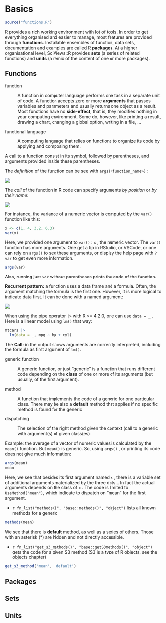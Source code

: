 # Basics

```r
source("functions.R")
```

R provides a rich working environment with lot of tools. In order to get everything organised and easier to manage, most features are provided through **functions**. Installable ensembles of function, data sets, documentation and examples are called R **packages**. At a higher organisational level, SciViews::R provides **sets** (a series of related functions) and **units** (a remix of the content of one or more packages).

## Functions

function

:   A function in computer language performs one task in a separate unit of code. A function accepts zero or more **arguments** that passes variables and parameters and usually returns one object as a result. Most functions have no **side-effect**, that is, they modifies nothing in your computing environment. Some do, however, like printing a result, drawing a chart, changing a global option, writing in a file, ...

functional language

:   A computing language that relies on functions to organize its code by applying and composing them.

A call to a function consist in its symbol, followed by parentheses, and arguments provided inside these parentheses.

The *definition* of the function can be see with `args(<function_name>)` :

![](figures/functions_arguments1_drawio){fig-align="left"}

The *call* of the function in R code can specify arguments *by position* or *by their name*:

![](figures/functions_arguments2_drawio)

For instance, the variance of a numeric vector is computed by the `var()` function like this:

```r
x <- c(1, 4, 3.2, 6.3)
var(x)
```

Here, we provided one argument to `var()` : `x` , the numeric vector. The `var()` function has more arguments. One get a tip in RStudio, or VSCode, or one can rely on `args()` to see these arguments, or display the help page with `?var` to get even more information.

```r
args(var)
```

Also, running just `var` without parentheses prints the code of the function.

**Recurrent pattern:** a function uses a data frame and a formula. Often, the argument matching the formula is the first one. However, it is more logical to indicate data first. It can be done with a named argument:

![](figures/functions_data_formula_drawio)

When using the pipe operator `|>` with R \>= 4.2.0, one can use `data = _` . Here is a linear model using `lm()` that way:

```r
mtcars |>
  lm(data = _, mpg ~ hp + cyl)
```

The **Call:** in the output shows arguments are correctly interpreted, including the formula as first argument of `lm()`.

generic function

:   A generic function, or just "generic" is a function that runs different code depending on the **class** of one or more of its arguments (but usually, of the first argument).

method

:   A function that implements the code of a generic for one particular class. There may be also a **default** method that applies if no specific method is found for the generic

dispatching

:   The selection of the right method given the context (call to a generic with argument(s) of given class(es)

Example: the average of a vector of numeric values is calculated by the `mean()` function. But `mean()` is generic. So, using `args()` , or printing its code does not give much information:

```r
args(mean)
mean
```

Here, we see that besides its first argument named `x` , there is a variable set of additional arguments materialized by the three dots `…` In fact the actual arguments depends on the class of `x` . The code is limited to `UseMethod("mean")`, which indicate to dispatch on "mean" for the first argument.

-   `r fn_list("methods()", "base::methods()", "object")` lists all known methods for a generic

```r
methods(mean)
```

We see that there is **default** method, as well as a series of others. Those with an asterisk (\*) are hidden and not directly accessible.

-   `r fn_list("get_s3_methods()", "base::getS3methods()", "object")` gets the code for a given S3 method (S3 is a type of R objects, see the objects chapter)

```r
get_s3_method('mean', 'default')
```

## Packages

## Sets

## Units
